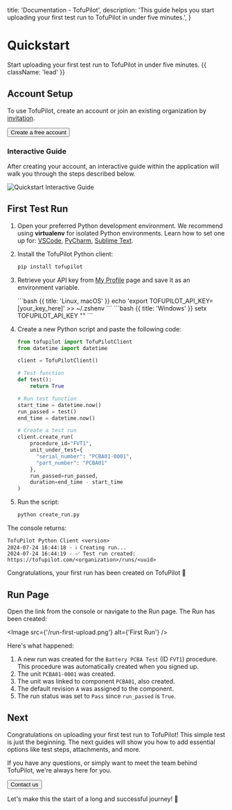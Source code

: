 
  title: 'Documentation - TofuPilot',
  description: 'This guide helps you start uploading your first test run to TofuPilot in under five minutes.',
}

<HeroPattern />

# Quickstart

Start uploading your first test run to TofuPilot in under five minutes. {{ className: 'lead' }}

## Account Setup

To use TofuPilot, create an account or join an existing organization by [invitation](/user-management#invite-user).

<div className="not-prose">
  <Button
    href="https://www.tofupilot.com/auth/signup"
    variant="text"
    arrow="right"
    target="_blank"
    rel="noopener"
  >
    Create a free account
  </Button>
</div>

### Interactive Guide

After creating your account, an interactive guide within the application will walk you through the steps described below.

<Image src="/quickstart-interactive.png" alt="Quickstart Interactive Guide" />

## First Test Run

1.  Open your preferred Python development environment. We recommend using **virtualenv** for isolated Python environments. Learn how to set one up for:
    [VSCode](https://code.visualstudio.com/docs/python/environments#_virtual-environments),
    [PyCharm](https://www.jetbrains.com/help/pycharm/creating-virtual-environment.html),
    [Sublime Text](https://packagecontrol.io/packages/Virtualenv).

2.  Install the TofuPilot Python client:

    ```bash
    pip install tofupilot
    ```

3.  Retrieve your API key from [My Profile](/user-management#api-key) page and save it as an environment variable.

    <CodeGroup>
      ```bash {{ title: 'Linux, macOS' }}
      echo 'export TOFUPILOT_API_KEY=[your_key_here]' >> ~/.zshenv
      ```
      ```bash {{ title: 'Windows' }}
      setx TOFUPILOT_API_KEY "<your_key_here>"
      ```
    </CodeGroup>

4.  Create a new Python script and paste the following code:

    ```python {{ title: 'create_run.py'}}
    from tofupilot import TofuPilotClient
    from datetime import datetime

    client = TofuPilotClient()

    # Test function
    def test():
        return True

    # Run test function
    start_time = datetime.now()
    run_passed = test()
    end_time = datetime.now()

    # Create a test run
    client.create_run(
        procedure_id="FVT1",
        unit_under_test={
          "serial_number": "PCBA01-0001",
          "part_number": "PCBA01"
        },
        run_passed=run_passed,
        duration=end_time - start_time
    )
    ```

5.  Run the script:

    ```bash
    python create_run.py
    ```

The console returns:

```plaintext
TofuPilot Python Client <version>
2024-07-24 16:44:18 - ℹ️ Creating run...
2024-07-24 16:44:19 - ✅ Test run created: https://tofupilot.com/<organization>/runs/<uuid>
```

Congratulations, your first run has been created on TofuPilot 🎉

## Run Page

Open the link from the console or navigate to the Run page. The Run has been created:

<Image src={'/run-first-upload.png'} alt={'First Run'} />

Here's what happened:
1. A new run was created for the `Battery PCBA Test` (ID `FVT1`) procedure. This procedure was automatically created when you signed up.
2. The unit `PCBA01-0001` was created.
3. The unit was linked to component `PCBA01`, also created.
4. The default revision `A` was assigned to the component.
5. The run status was set to `Pass` since `run_passed` is `True`.

## Next

Congratulations on uploading your first test run to TofuPilot! This simple test is just the beginning. The next guides will show you how to add essential options like test steps, attachments, and more.

If you have any questions, or simply want to meet the team behind TofuPilot, we're always here for you.

<div className="not-prose">
  <Button href="/support/contact" variant="text" arrow="right">
    Contact us
  </Button>
</div>

Let's make this the start of a long and successful journey! 🥳
